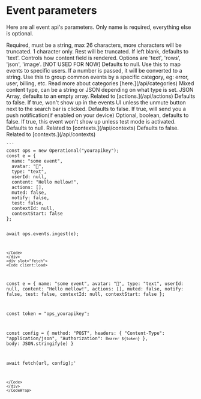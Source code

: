 
# Event parameters

Here are all event api's parameters. Only name is required, everything else is optional.

<CodeWrap client:load>
<div slot="default">

<ApiItem client:load title="name" type="string" required="true">
  Required, must be a string, max 26 characters, more characters will be truncated.
</ApiItem>
<ApiItem client:load title="avatar" type="string" required="false">
  1 character only. Rest will be truncated.
</ApiItem>
<ApiItem client:load title="type" type="string" required="false">
  If left blank, defaults to 'text'. Controls how content field is rendered. Options are 'text', 'rows', 'json',
  'image'.
</ApiItem>
<ApiItem client:load title="userId" type="string" required="false">
  [NOT USED FOR NOW] Defaults to null. Use this to map events to specific users.
  If a number is passed, it will be converted to a string.
</ApiItem>
<ApiItem client:load title="category" type="string" required="false">
  Use this to group common events by a specific category, eg: error, user, billing, etc. Read more about categories [here.](/api/categories)
</ApiItem>
<ApiItem client:load title="content" type="string/json" required="false">
  Mixed content type, can be a string or JSON depending on what type is set.
</ApiItem>
<ApiItem client:load title="actions" type="json" required="false">
  JSON Array, defaults to an empty array. Related to [actions.](/api/actions)
</ApiItem>
<ApiItem client:load title="muted" type="boolean" required="false">
  Defaults to false. If true, won't show up in the events UI unless the unmute button next to the search bar is clicked.
</ApiItem>
<ApiItem client:load title="notify" type="boolean" required="false">
  Defaults to false. If true, will send you a push notification(if enabled on your device)
</ApiItem>
<ApiItem client:load title="test" type="boolean" required="false">
  Optional, boolean, defaults to false. If true, this event won't show up unless test mode is activated.
</ApiItem>
<ApiItem client:load title="contextId" type="string" required="false">
  Defaults to null. Related to [contexts.](/api/contexts)
</ApiItem>
<ApiItem client:load title="contextStart" type="boolean" required="false">
  Defaults to false. Related to [contexts.](/api/contexts)
</ApiItem>
</div>

<div slot="node">
<Code client:load>
```
const ops = new Operational("yourapikey");
const e = {
  name: "some event",
  avatar: "🤖",
  type: "text",
  userId: null,
  content: "Hello mellow!",
  actions: [],
  muted: false,
  notify: false,
  test: false,
  contextId: null,
  contextStart: false
};

await ops.events.ingest(e);
```
</Code>
</div>
<div slot="fetch">
<Code client:load>
```
const e = {
  name: "some event",
  avatar: "🤖",
  type: "text",
  userId: null,
  content: "Hello mellow!",
  actions: [],
  muted: false,
  notify: false,
  test: false,
  contextId: null,
  contextStart: false
};

const token = "ops_yourapikey";

const config = {
  method: "POST",
  headers: {
  "Content-Type": "application/json",
  "Authorization": `Bearer ${token}`
  },
  body: JSON.stringify(e)
}

await fetch(url, config);'
```
</Code>
</div>
</CodeWrap>
